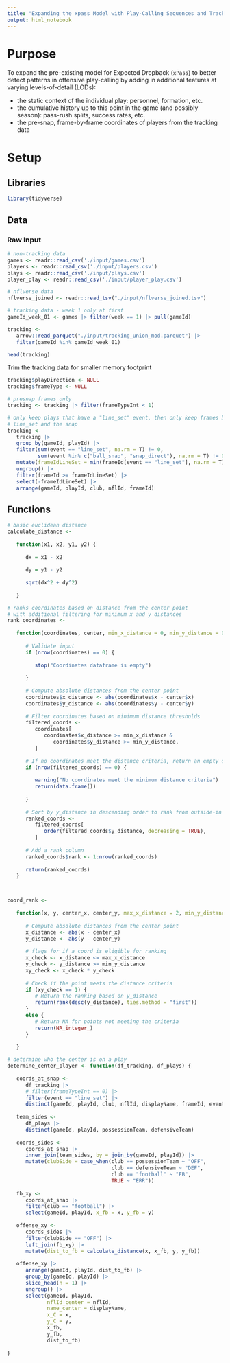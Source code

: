 ```yaml
---
title: "Expanding the xpass Model with Play-Calling Sequences and Tracking Data"
output: html_notebook
---
```


# Purpose

To expand the pre-existing model for Expected Dropback (`xPass`) to better
detect patterns in offensive play-calling by adding in additional features
at varying levels-of-detail (LODs):

-   the static context of the individual play: personnel, formation, etc.
-   the cumulative history up to this point in the game (and possibly
    season): pass-rush splits, success rates, etc.
-   the pre-snap, frame-by-frame coordinates of players from the tracking
    data

# Setup

## Libraries

```r
library(tidyverse)
```

## Data

### Raw Input

```r
# non-tracking data
games <- readr::read_csv('./input/games.csv')
players <- readr::read_csv('./input/players.csv')
plays <- readr::read_csv('./input/plays.csv')
player_play <- readr::read_csv('./input/player_play.csv')

# nflverse data
nflverse_joined <- readr::read_tsv("./input/nflverse_joined.tsv")
```

```r
# tracking data - week 1 only at first
gameId_week_01 <- games |> filter(week == 1) |> pull(gameId)

tracking <- 
   arrow::read_parquet("./input/tracking_union_mod.parquet") |> 
   filter(gameId %in% gameId_week_01)
```

```r
head(tracking)
```

Trim the tracking data for smaller memory footprint

```r
tracking$playDirection <- NULL
tracking$frameType <- NULL
```

```r
# presnap frames only
tracking <- tracking |> filter(frameTypeInt < 1)
```

```r
# only keep plays that have a "line_set" event, then only keep frames between 
# line_set and the snap
tracking <- 
   tracking |> 
   group_by(gameId, playId) |> 
   filter(sum(event == "line_set", na.rm = T) != 0, 
          sum(event %in% c("ball_snap", "snap_direct"), na.rm = T) != 0) |> 
   mutate(frameIdLineSet = min(frameId[event == "line_set"], na.rm = T)) |> 
   ungroup() |> 
   filter(frameId >= frameIdLineSet) |> 
   select(-frameIdLineSet) |> 
   arrange(gameId, playId, club, nflId, frameId)
```

## Functions

```r
# basic euclidean distance
calculate_distance <- 
   
   function(x1, x2, y1, y2) { 
      
      dx = x1 - x2
      
      dy = y1 - y2
      
      sqrt(dx^2 + dy^2)
      
   }
```

```r
# ranks coordinates based on distance from the center point
# with additional filtering for minimum x and y distances
rank_coordinates <- 
   
   function(coordinates, center, min_x_distance = 0, min_y_distance = 0) {
      
      # Validate input
      if (nrow(coordinates) == 0) {
         
         stop("Coordinates dataframe is empty")
         
      }
      
      # Compute absolute distances from the center point
      coordinates$x_distance <- abs(coordinates$x - center$x)
      coordinates$y_distance <- abs(coordinates$y - center$y)
      
      # Filter coordinates based on minimum distance thresholds
      filtered_coords <- 
         coordinates[
            coordinates$x_distance >= min_x_distance & 
               coordinates$y_distance >= min_y_distance, 
         ]
      
      # If no coordinates meet the distance criteria, return an empty dataframe
      if (nrow(filtered_coords) == 0) {
         
         warning("No coordinates meet the minimum distance criteria")
         return(data.frame())
         
      }
      
      # Sort by y_distance in descending order to rank from outside-in
      ranked_coords <- 
         filtered_coords[
            order(filtered_coords$y_distance, decreasing = TRUE), 
         ]
      
      # Add a rank column
      ranked_coords$rank <- 1:nrow(ranked_coords)
      
      return(ranked_coords)
   }




```

```r
coord_rank <- 
   
   function(x, y, center_x, center_y, max_x_distance = 2, min_y_distance = 4) {
      
      # Compute absolute distances from the center point
      x_distance <- abs(x - center_x)
      y_distance <- abs(y - center_y)
      
      # flags for if a coord is eligible for ranking
      x_check <- x_distance <= max_x_distance
      y_check <- y_distance >= min_y_distance
      xy_check <- x_check * y_check
      
      # Check if the point meets the distance criteria
      if (xy_check == 1) {
         # Return the ranking based on y_distance
         return(rank(desc(y_distance), ties.method = "first"))
      } 
      else {
         # Return NA for points not meeting the criteria
         return(NA_integer_)
      } 
      
   }
```

```r
# determine who the center is on a play
determine_center_player <- function(df_tracking, df_plays) {
   
   coords_at_snap <- 
      df_tracking |> 
      # filter(frameTypeInt == 0) |>
      filter(event == "line_set") |> 
      distinct(gameId, playId, club, nflId, displayName, frameId, event, x, y)
   
   team_sides <- 
      df_plays |> 
      distinct(gameId, playId, possessionTeam, defensiveTeam)
   
   coords_sides <- 
      coords_at_snap |> 
      inner_join(team_sides, by = join_by(gameId, playId)) |> 
      mutate(clubSide = case_when(club == possessionTeam ~ "OFF",
                                  club == defensiveTeam ~ "DEF",
                                  club == "football" ~ "FB",
                                  TRUE ~ "ERR"))
   
   fb_xy <- 
      coords_at_snap |> 
      filter(club == "football") |> 
      select(gameId, playId, x_fb = x, y_fb = y)
   
   offense_xy <- 
      coords_sides |> 
      filter(clubSide == "OFF") |> 
      left_join(fb_xy) |> 
      mutate(dist_to_fb = calculate_distance(x, x_fb, y, y_fb))
   
   offense_xy |> 
      arrange(gameId, playId, dist_to_fb) |> 
      group_by(gameId, playId) |> 
      slice_head(n = 1) |> 
      ungroup() |> 
      select(gameId, playId, 
             nflId_center = nflId, 
             name_center = displayName,
             x_C = x, 
             y_C = y,
             x_fb,
             y_fb,
             dist_to_fb)
   
}
```
